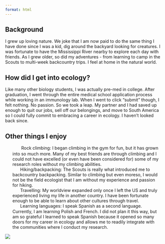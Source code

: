 ```yaml
---
format: html
---
```


## Background

I grew up loving nature. We joke that I am now paid to do the same thing I have done since I was a kid, dig around the backyard looking for creatures. I was fortunate to have the Mississippi River nearby to explore each day with friends. As I grew older, so did my adventures - from learning to camp in the Scouts to multi-week backcountry trips. I feel at home in the natural world.


## How did I get into ecology?

Like many other biology students, I was actually pre-med in college. After graduation, I went through the entire medical school application process while working in an immunology lab. When I went to click "submit" though, I felt nothing. No passion. So we took a leap. My partner and I had saved up enough to quit our jobs, sell off our belongings, and move to South America so I could fully commit to embracing a career in ecology. I haven't looked back since.


## Other things I enjoy

<ul style="list-style-type: none; ">
  <li><span><img src="images/icons/climbing.png" alt="" style="width: 1.25em; height: 1.25em; vertical-align: middle; margin-right: 0.5em;"></span> Rock climbing: I began climbing in the gym for fun, but it has grown into so much more. Many of my best friends are through climbing and I could not have excelled (or even have been considered for) some of my research roles without my climbing abilities.</li>
  <li><span><img src="images/icons/hiking.png" alt="" style="width: 1em; height: 1em; vertical-align: middle; margin-right: 0.5em;"></span> Hiking/backpacking: The Scouts is really what introduced me to backcountry backpacking. Similar to climbing but even moreso, I would not be the field ecologist that I am without my experience and passion for hiking.</li>
  <li><span><img src="images/icons/travelling.png" alt="" style="width: 1em; height: 1em; vertical-align: middle; margin-right: 0.5em;"></span> Travelling: My worldview expanded only once I left the US and truly experienced living my life in another country. I have been fortunate enough to be able to learn about other cultures through travel.</li>
  <li><span><img src="images/icons/spanish.png" alt="" style="width: 1em; height: 1em; vertical-align: middle; margin-right: 0.5em;"></span> Learning languages: I speak Spanish as a second language. Currently, I am learning Polish and French. I did not plan it this way, but am so grateful I learned to speak Spanish because it opened so many doors for my career in ecology and allows me to readily integrate with the communities where I conduct my research.</li>
</ul>


![](images/gulliver_cliff.jpg)
